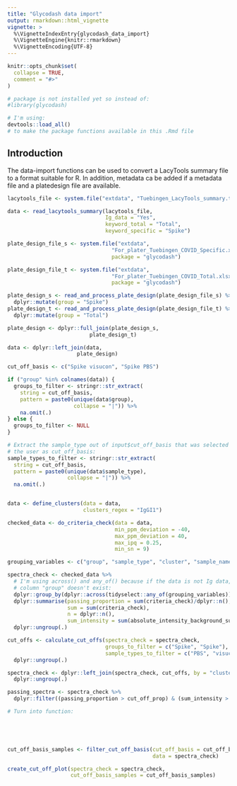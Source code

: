 ```yaml
---
title: "Glycodash data import"
output: rmarkdown::html_vignette
vignette: >
  %\VignetteIndexEntry{glycodash_data_import}
  %\VignetteEngine{knitr::rmarkdown}
  %\VignetteEncoding{UTF-8}
---
```


```r
knitr::opts_chunk$set(
  collapse = TRUE,
  comment = "#>"
)
```

```r
# package is not installed yet so instead of:
#library(glycodash)

# I'm using:
devtools::load_all()
# to make the package functions available in this .Rmd file
```

## Introduction

The data-import functions can be used to convert a LacyTools summary file to a format suitable for R. In addition, metadata ca be added if a metadata file and a platedesign file are available.

```r

lacytools_file <- system.file("extdata", "Tuebingen_LacyTools_summary.txt", package = "glycodash")

data <- read_lacytools_summary(lacytools_file,
                               Ig_data = "Yes",
                               keyword_total = "Total",
                               keyword_specific = "Spike")

plate_design_file_s <- system.file("extdata",
                                 "For_plater_Tuebingen_COVID_Specific.xlsx",
                                 package = "glycodash")

plate_design_file_t <- system.file("extdata",
                                 "For_plater_Tuebingen_COVID_Total.xlsx",
                                 package = "glycodash")

plate_design_s <- read_and_process_plate_design(plate_design_file_s) %>% 
  dplyr::mutate(group = "Spike")
plate_design_t <- read_and_process_plate_design(plate_design_file_t) %>% 
  dplyr::mutate(group = "Total")

plate_design <- dplyr::full_join(plate_design_s,
                          plate_design_t)

data <- dplyr::left_join(data,
                      plate_design)

```

```r

cut_off_basis <- c("Spike visucon", "Spike PBS")

if ("group" %in% colnames(data)) {
  groups_to_filter <- stringr::str_extract(
    string = cut_off_basis,
    pattern = paste0(unique(data$group),
                     collapse = "|")) %>% 
    na.omit(.)
} else {
  groups_to_filter <- NULL
}

# Extract the sample_type out of input$cut_off_basis that was selected by
# the user as cut_off_basis:
sample_types_to_filter <- stringr::str_extract(
  string = cut_off_basis,
  pattern = paste0(unique(data$sample_type),
                   collapse = "|")) %>% 
  na.omit(.)


data <- define_clusters(data = data,
                        clusters_regex = "IgGI1")

checked_data <- do_criteria_check(data = data, 
                                  min_ppm_deviation = -40,
                                  max_ppm_deviation = 40,
                                  max_ipq = 0.25,
                                  min_sn = 9)

grouping_variables <- c("group", "sample_type", "cluster", "sample_name")

spectra_check <- checked_data %>% 
  # I'm using across() and any_of() because if the data is not Ig data, the
  # column "group" doesn't exist:
  dplyr::group_by(dplyr::across(tidyselect::any_of(grouping_variables))) %>% 
  dplyr::summarise(passing_proportion = sum(criteria_check)/dplyr::n(), 
                   sum = sum(criteria_check),
                   n = dplyr::n(),
                   sum_intensity = sum(absolute_intensity_background_subtracted[criteria_check == TRUE])) %>% 
  dplyr::ungroup(.)

cut_offs <- calculate_cut_offs(spectra_check = spectra_check,
                               groups_to_filter = c("Spike", "Spike"),
                               sample_types_to_filter = c("PBS", "visucon")) %>% 
  dplyr::ungroup(.)

spectra_check <- dplyr::left_join(spectra_check, cut_offs, by = "cluster") %>% 
  dplyr::ungroup(.)

passing_spectra <- spectra_check %>% 
  dplyr::filter((passing_proportion > cut_off_prop) & (sum_intensity > cut_off_sum_int))

# Turn into function:




  
cut_off_basis_samples <- filter_cut_off_basis(cut_off_basis = cut_off_basis,
                                              data = spectra_check)

create_cut_off_plot(spectra_check = spectra_check,
                    cut_off_basis_samples = cut_off_basis_samples)
  
```

